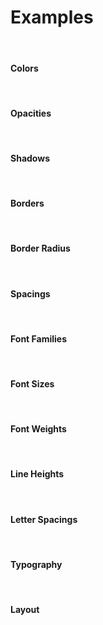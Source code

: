 
<Meta title='Examples' />

# Examples

<br />

#### Colors

<Unstyled>
	<DesignTokensTable tokens={tokens.color} />
</Unstyled>

<br />

#### Opacities

<Unstyled>
	<DesignTokensTable tokens={tokens.opacity} />
</Unstyled>

<br />

#### Shadows

<Unstyled>
	<DesignTokensTable tokens={tokens.shadow} />
</Unstyled>

<br />

#### Borders

<Unstyled>
	<DesignTokensTable tokens={tokens.border} />
</Unstyled>

<br />

#### Border Radius

<Unstyled>
	<DesignTokensTable tokens={tokens.radius} />
</Unstyled>

<br />

#### Spacings

<Unstyled>
	<DesignTokensTable tokens={tokens.grid} />
</Unstyled>

<br />

#### Font Families

<Unstyled>
	<DesignTokensTable tokens={tokens.font.family} />
</Unstyled>

<br />

#### Font Sizes

<Unstyled>
	<DesignTokensTable tokens={tokens.font.size} />
</Unstyled>

<br />

#### Font Weights

<Unstyled>
	<DesignTokensTable tokens={tokens.font.weight} />
</Unstyled>

<br />

#### Line Heights

<Unstyled>
	<DesignTokensTable tokens={tokens.font['line-height']} />
</Unstyled>

<br />

#### Letter Spacings

<Unstyled>
	<DesignTokensTable tokens={tokens.font['letter-spacing']} />
</Unstyled>

<br />

#### Typography

<Unstyled>
	<DesignTokensTable tokens={tokens.typography} />
</Unstyled>

<br />

#### Layout

<Unstyled>
	<DesignTokensTable
		tokens={{
			button: {
				primary: {
					type: 'layout',
					description: '',
					value: {
						borderRadius: 8,
						backgroundColor: 'black',
						padding: '4px 12px',
						color: 'white',
						textAlign: 'center',
					},
					name: 'LayoutButtonPrimary',
					path: ['layout', 'button', 'primary'],
				},
			},
			secondary: {
				type: 'layout',
				description: '',
				value: {
					borderRadius: 8,
					backgroundColor: 'white',
					border: '1px solid black',
					padding: '4px 12px',
					color: 'black',
					textAlign: 'center',
				},
				name: 'LayoutButtonSecondary',
				path: ['layout', 'button', 'secondary'],
			},
		}}
	/>
</Unstyled>
